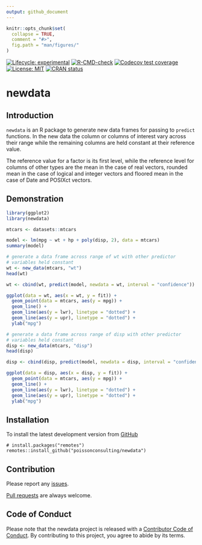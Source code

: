 ```yaml
---
output: github_document
---
```


<!-- README.md is generated from README.Rmd. Please edit that file -->

```r
knitr::opts_chunk$set(
  collapse = TRUE,
  comment = "#>",
  fig.path = "man/figures/"
)
```

<!-- badges: start -->
[![Lifecycle: experimental](https://img.shields.io/badge/lifecycle-experimental-orange.svg)](https://lifecycle.r-lib.org/articles/stages.html#experimental)
[![R-CMD-check](https://github.com/poissonconsulting/newdata/actions/workflows/R-CMD-check.yaml/badge.svg)](https://github.com/poissonconsulting/newdata/actions/workflows/R-CMD-check.yaml)
[![Codecov test coverage](https://codecov.io/gh/poissonconsulting/newdata/branch/master/graph/badge.svg)](https://codecov.io/gh/poissonconsulting/newdata?branch=master)
[![License: MIT](https://img.shields.io/badge/License-MIT-green.svg)](https://opensource.org/licenses/MIT)
[![CRAN status](https://www.r-pkg.org/badges/version/newdata)](https://CRAN.R-project.org/package=newdata)
<!-- badges: end -->

# newdata

## Introduction

`newdata` is an R package to generate new data frames for passing to `predict` functions.
In the new data the column or columns of interest vary across their range while the remaining columns are held constant at their reference value.

 The reference value for a factor is its first level, while the reference level for columns of other types are the mean in the case of real vectors, rounded mean in the case of logical and integer vectors and floored mean in the case of Date and POSIXct vectors.

## Demonstration

```r
library(ggplot2)
library(newdata)

mtcars <- datasets::mtcars

model <- lm(mpg ~ wt + hp + poly(disp, 2), data = mtcars)
summary(model)

# generate a data frame across range of wt with other predictor
# variables held constant
wt <- new_data(mtcars, "wt")
head(wt)

wt <- cbind(wt, predict(model, newdata = wt, interval = "confidence"))

ggplot(data = wt, aes(x = wt, y = fit)) +
  geom_point(data = mtcars, aes(y = mpg)) +
  geom_line() +
  geom_line(aes(y = lwr), linetype = "dotted") +
  geom_line(aes(y = upr), linetype = "dotted") +
  ylab("mpg")

# generate a data frame across range of disp with other predictor
# variables held constant
disp <- new_data(mtcars, "disp")
head(disp)

disp <- cbind(disp, predict(model, newdata = disp, interval = "confidence"))

ggplot(data = disp, aes(x = disp, y = fit)) +
  geom_point(data = mtcars, aes(y = mpg)) +
  geom_line() +
  geom_line(aes(y = lwr), linetype = "dotted") +
  geom_line(aes(y = upr), linetype = "dotted") +
  ylab("mpg")
```

## Installation

To install the latest development version from [GitHub](https://github.com/poissonconsulting/newdata)
```
# install.packages("remotes")
remotes::install_github("poissonconsulting/newdata")
```

## Contribution

Please report any [issues](https://github.com/poissonconsulting/newdata/issues).

[Pull requests](https://github.com/poissonconsulting/newdata/pulls) are always welcome.

## Code of Conduct

Please note that the newdata project is released with a [Contributor Code of Conduct](https://contributor-covenant.org/version/2/0/CODE_OF_CONDUCT.html). By contributing to this project, you agree to abide by its terms.

